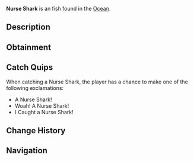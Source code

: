 {{FishInfobox
|image          = Nurse Shark.png
|rarity         = Unusual
|sea            = First Sea
|location       = [[Ocean]]
|sublocation    = 
|sources        = Carbon Crate, Fishing Rod
|radar_location = 
|xp             = 100
|weather        = 
|time           = Night
|season         = Summer, Autumn
|bait           = Minnow
|base_weight    = 150
|base_value     = 200
|weight_range   = 50
|base_chance    = 35
|base_resil     = 35
}}
'''Nurse Shark''' is an {{Rarity|Unusual}} fish found in the [[Ocean]].

== Description ==
{{Description|Nurse Sharks are a nocturnal bottom feeder, spending most of their time on the ocean floor or in small crevices. Despite their appearance, they are gentle and slow-moving. Nurse Sharks can 'suction feed', using their powerful jaws to scrape algae off surfaces.|Bestiary Entry}}

== Obtainment ==
{{Description|Caught at night in the ocean.|Bestiary Hint}}
{{Fish Availability|
Apex Fish Hunt/Mosslurker
Lucky Event/Blarney McBreeze
Lucky Event/O'Mango Goldgrin
Lucky Event/Plumrick O'Luck
Lucky Event/Rowdy McCharm
Lucky Event/Sunny O'Coin
Northern Summit/Surrounding Ocean
Ocean
Ocean/Harvesters Spike
Roslit Bay/Coral Reef
Roslit Bay/Surrounding Ocean
|top_rods      = 
Leviathan's Fang Rod\272459.82\154439.47;
Trident Rod\271255.28\155791.01;
Free Spirit Rod\239185.57\137372.3;
Krampus's Rod\234883.29\210622.7;
Magma Rod\216313.97\193971.36;
Plastic Rod\203745.58\182696.5;
Buddy Bond Rod\151353.86\169800.74;
Fast Rod\179557.28\202349.14;
Fischer's Rod\165277.53\186256.81;
Astralhook Rod\182444.77\185511.59;
No-Life Rod\189176.98\155102.56;
Ethereal Prism Rod\182958.81\166864.69;
Seraphic Rod\182099.65\152041.46;
Rod Of The Forgotten Fang\173303.67\138487.23;
Challenger's Rod\171918.57\139080.08;
Rod Of The Exalted One\158793.16\117943.69;
Zeus Rod\157874.63\128780.58;
Rod Of The Depths\156972.68\125366.8;
Verdant Shear Rod\156371.79\128755.38;
Blazebringer Rod\150600.32\121672.77;
Depthseeker Rod\146119.3\118287.91;
Volcanic Rod\140362.09\97742.39;
Avalanche Rod\139831.01\105778.24;
Steady Rod\73117.44\44559.63
|recommended   = Trident Rod
}}

== Catch Quips ==
When catching a Nurse Shark, the player has a chance to make one of the following exclamations:
* A Nurse Shark!
* Woah! A Nurse Shark!
* I Caught a Nurse Shark!

== Change History ==
{{Change History|{{subst:Current Version}}}}

== Navigation ==
{{Fish Navbox|Ocean}}